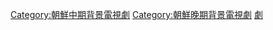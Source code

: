 {{朝鮮王朝背景作品分類導航|背景電視劇}}

[[Category:朝鮮中期背景電視劇|Category:朝鮮中期背景電視劇]]
[[Category:朝鮮晚期背景電視劇|Category:朝鮮晚期背景電視劇]]
[[Category:光海君時期背景作品|劇]]